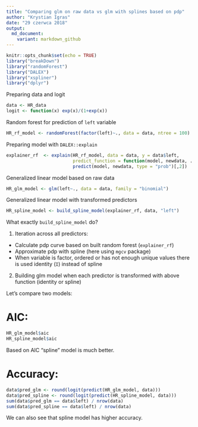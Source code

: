 ```yaml
---
title: "Comparing glm on raw data vs glm with splines based on pdp"
author: "Krystian Igras"
date: "29 czerwca 2018"
output:
  md_document:
    variant: markdown_github
---
```


```r
knitr::opts_chunk$set(echo = TRUE)
library("breakDown")
library("randomForest")
library("DALEX")
library("xspliner")
library("dplyr")
```

Preparing data and logit
```r
data <- HR_data
logit <- function(x) exp(x)/(1+exp(x))
```

Random forest for prediction of `left` variable
```r
HR_rf_model <- randomForest(factor(left)~., data = data, ntree = 100)
```

Preparing model with `DALEX::explain`
```r
explainer_rf  <- explain(HR_rf_model, data = data, y = data$left,
                         predict_function = function(model, newdata, ...)
                         predict(model, newdata, type = "prob")[,2])

```

Generalized linear model based on raw data
```r
HR_glm_model <- glm(left~., data = data, family = "binomial")
```

Generalized linear model with transformed predictors
```r
HR_spline_model <- build_spline_model(explainer_rf, data, "left")
```

What exactly `build_spline_model` do?

1. Iteration across all predictors:
  - Calculate pdp curve based on built random forest (`explainer_rf`) 
  - Approximate pdp with spline (here using `mgcv` package)
  - When variable is factor, ordered or has not enough unique values there is used identity (`I`) instead of spline
2. Building glm model when each predictor is transformed with above function (identity or spline)  
  
Let's compare two models:

# AIC:
```r
HR_glm_model$aic
HR_spline_model$aic
```

Based on AIC "spline" model is much better.

# Accuracy:
```r
data$pred_glm <- round(logit(predict(HR_glm_model, data)))
data$pred_spline <- round(logit(predict(HR_spline_model, data)))
sum(data$pred_glm == data$left) / nrow(data)
sum(data$pred_spline == data$left) / nrow(data)
```

We can also see that spline model has higher accuracy.
